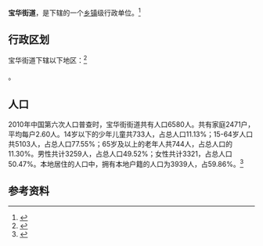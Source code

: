 {{中国乡级行政区|37/01/05/010/000}}

'''宝华街道'''，是{{PRC admin/fullname|37/01/05/010/000|3}}下辖的一个[[乡镇|乡镇]]级行政单位。<ref>{{PRC admin/ref sgc|{{PRC admin/parent|37/01/05/010/000}}}}</ref>

== 行政区划 ==

宝华街道下辖以下地区：<ref>{{PRC admin/ref sgc|37/01/05/010/000}}</ref>

{{PRC admin/children|37/01/05/010/000}}。
== 人口 ==

2010年中国第六次人口普查时，宝华街街道共有人口6580人。共有家庭2471户，平均每户2.60人。14岁以下的少年儿童共733人，占总人口11.13%；15-64岁人口共5103人，占总人口77.55%；65岁及以上的老年人共744人，占总人口的11.30%。男性共计3259人，占总人口49.52%；女性共计3321，占总人口50.47%。本地居住的人口中，拥有本地户籍的人口为3939人，占59.86%。<ref name="人口普查2010">{{cite web| url =http://www.yearbookchina.com/navipage-n2013030152000017.html| title =《中国2010年人口普查分乡、镇、街道资料》| author =中国国务院人口普查办公室、中国国家统计局人口就业统计司等| year =2010| website =统计年鉴分享平台| page =表15 山东省乡、镇、街道人口| format =收费| access-date =2018-07-19| archive-url =https://web.archive.org/web/20180719084356/http://www.yearbookchina.com/navipage-n2013030152000017.html| archive-date =2018-07-19| dead-url =yes}}</ref>

== 参考资料 ==

{{reflist}}

{{行政区划小作品}}
{{PRC admin/navcat|37/01/05/010/000}}